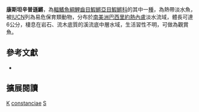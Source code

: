 {{Speciesbox 
| taxon = Simpsonichthys constanciae
| image = Simpsonichthys constanciae.jpg
| status = VU
| status_system = IUCN3.1
| authority =  [[Myers|Myers]], 1942
| synonyms = *''Cynolebias constanciae, Myers, 1942''
}}
'''康斯坦辛普遜鱂'''，為[[輻鰭魚綱|輻鰭魚綱]][[鯉齒目|鯉齒目]][[鰕鱂亞目|鰕鱂亞目]][[鰕鱂科|鰕鱂科]]的其中一[[種|種]]，為熱帶淡水魚，被[[IUCN|IUCN]]列為易危保育類動物，分布於[[南美洲|南美洲]][[巴西|巴西]][[里約熱內盧|里約熱內盧]]淡水流域，體長可達6公分，棲息在岩石、流木底質的溪流底中層水域，生活習性不明，可做為觀賞魚。
== 參考文獻 ==
*{{FishBase_species|genus=Simpsonichthys|species=constanciae|year=2014|month=9}}

== 擴展閱讀 ==
{{refbegin}}
{{wikispecies-inline|Simpsonichthys constanciae 康斯坦辛普遜鱂}}
{{refend}}
{{Taxonbar|from=Q6410180}}

[[Category:觀賞魚|K]]
[[Category:辛普遜鱂屬|constanciae]]
[[Category:1942年描述的魚類|S]]